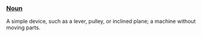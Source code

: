=== [[Noun]] ===
A simple device, such as a lever, pulley, or inclined plane; a machine without moving parts.